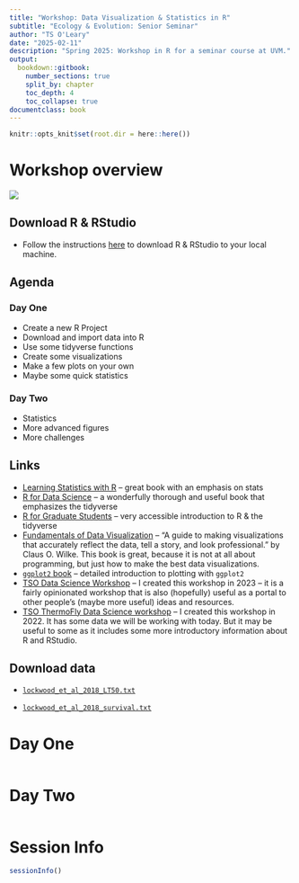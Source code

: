 ```yaml
---
title: "Workshop: Data Visualization & Statistics in R"
subtitle: "Ecology & Evolution: Senior Seminar"
author: "TS O'Leary"
date: "2025-02-11"
description: "Spring 2025: Workshop in R for a seminar course at UVM."
output:
  bookdown::gitbook:
    number_sections: true
    split_by: chapter
    toc_depth: 4
    toc_collapse: true
documentclass: book
---
```


<!-- A quick note to myself about compiling the gitbook. Render this book by using the Knit button in RStudio. When updating the book and knitting again, it may be useful to remove all directories and previous files other than this index.Rmd file. That will avoid saving old files whose sections have been re-named and therefore no longer exist, etc.  -->

```r
knitr::opts_knit$set(root.dir = here::here())
```



# Workshop overview {-}

![](r_fly.jpg)

## Download R & RStudio  {-}

- Follow the instructions [here](https://posit.co/download/rstudio-desktop/) to download R & RStudio to your local machine. 


## Agenda {-}

### Day One {-}

- Create a new R Project
- Download and import data into R
- Use some tidyverse functions
- Create some visualizations 
- Make a few plots on your own
- Maybe some quick statistics

### Day Two {-}

- Statistics
- More advanced figures
- More challenges

## Links {-}

  - [Learning Statistics with R](https://learningstatisticswithr.com/book/){target="_blank"} -- great book with an emphasis on stats
  - [R for Data Science](https://r4ds.hadley.nz/){target="_blank"} -- a wonderfully thorough and useful book that emphasizes the tidyverse
  - [R for Graduate Students](https://bookdown.org/yih_huynh/Guide-to-R-Book/){target="_blank"} -- very accessible introduction to R & the tidyverse
  - [Fundamentals of Data Visualization](https://clauswilke.com/dataviz/){target="_blank"} -- "A guide to making visualizations that accurately reflect the data, tell a story, and look professional." by Claus O. Wilke. This book is great, because it is not at all about programming, but just how to make the best data visualizations.
  - [`ggplot2` book](https://ggplot2-book.org/){target="_blank"} -- detailed introduction to plotting with `ggplot2`
  - [TSO Data Science Workshop](https://tsoleary.github.io/workshop_2023/) -- I created this workshop in 2023 -- it is a fairly opinionated workshop that is also (hopefully) useful as a portal to other people's (maybe more useful) ideas and resources.
  - [TSO ThermoFly Data Science workshop](https://tsoleary.github.io/r_intro/data-science-workshop.html) -- I created this workshop in 2022. It has some data we will be working with today. But it may be useful to some as it includes some more introductory information about R and RStudio.

## Download data {-}

- [`lockwood_et_al_2018_LT50.txt`](https://raw.githubusercontent.com/tsoleary/ecoevo_workshop/refs/heads/main/data/raw/lockwood_et_al_2018_LT50.txt)

- [`lockwood_et_al_2018_survival.txt`](https://raw.githubusercontent.com/tsoleary/ecoevo_workshop/refs/heads/main/data/raw/lockwood_et_al_2018_survival.txt)

# Day One

```r
```

# Day Two

```r
```


# Session Info {-}

```r
sessionInfo()
```